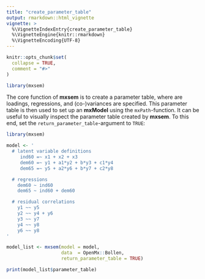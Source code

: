 ```yaml
---
title: "create_parameter_table"
output: rmarkdown::html_vignette
vignette: >
  %\VignetteIndexEntry{create_parameter_table}
  %\VignetteEngine{knitr::rmarkdown}
  %\VignetteEncoding{UTF-8}
---
```


```r
knitr::opts_chunk$set(
  collapse = TRUE,
  comment = "#>"
)
```

```r
library(mxsem)
```

The core function of **mxsem** is to create a parameter table, where are loadings,
regressions, and (co-)variances are specified. This parameter table is then used
to set up an **mxModel** using the `mxPath`-function. It can be useful to
visually inspect the parameter table created by **mxsem**. To this end, set
the `return_parameter_table`-argument to `TRUE`:

```r
library(mxsem)

model <- '
  # latent variable definitions
     ind60 =~ x1 + x2 + x3
     dem60 =~ y1 + a1*y2 + b*y3 + c1*y4
     dem65 =~ y5 + a2*y6 + b*y7 + c2*y8

  # regressions
    dem60 ~ ind60
    dem65 ~ ind60 + dem60

  # residual correlations
    y1 ~~ y5
    y2 ~~ y4 + y6
    y3 ~~ y7
    y4 ~~ y8
    y6 ~~ y8
'

model_list <- mxsem(model = model,
                    data  = OpenMx::Bollen,
                    return_parameter_table = TRUE)

print(model_list$parameter_table)
```

